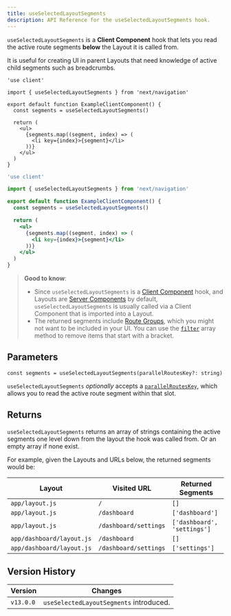 ```yaml
---
title: useSelectedLayoutSegments
description: API Reference for the useSelectedLayoutSegments hook.
---
```


`useSelectedLayoutSegments` is a **Client Component** hook that lets you read the active route segments **below** the Layout it is called from.

It is useful for creating UI in parent Layouts that need knowledge of active child segments such as breadcrumbs.

```tsx filename="app/example-client-component.tsx" switcher
'use client'

import { useSelectedLayoutSegments } from 'next/navigation'

export default function ExampleClientComponent() {
  const segments = useSelectedLayoutSegments()

  return (
    <ul>
      {segments.map((segment, index) => (
        <li key={index}>{segment}</li>
      ))}
    </ul>
  )
}
```

```jsx filename="app/example-client-component.js" switcher
'use client'

import { useSelectedLayoutSegments } from 'next/navigation'

export default function ExampleClientComponent() {
  const segments = useSelectedLayoutSegments()

  return (
    <ul>
      {segments.map((segment, index) => (
        <li key={index}>{segment}</li>
      ))}
    </ul>
  )
}
```

> **Good to know**:
>
> - Since `useSelectedLayoutSegments` is a [Client Component](/docs/app/getting-started/server-and-client-components) hook, and Layouts are [Server Components](/docs/app/getting-started/server-and-client-components) by default, `useSelectedLayoutSegments` is usually called via a Client Component that is imported into a Layout.
> - The returned segments include [Route Groups](/docs/app/api-reference/file-conventions/route-groups), which you might not want to be included in your UI. You can use the [`filter`](https://developer.mozilla.org/en-US/docs/Web/JavaScript/Reference/Global_Objects/Array/filter) array method to remove items that start with a bracket.

## Parameters

```tsx
const segments = useSelectedLayoutSegments(parallelRoutesKey?: string)
```

`useSelectedLayoutSegments` _optionally_ accepts a [`parallelRoutesKey`](/docs/app/api-reference/file-conventions/parallel-routes#with-useselectedlayoutsegments), which allows you to read the active route segment within that slot.

## Returns

`useSelectedLayoutSegments` returns an array of strings containing the active segments one level down from the layout the hook was called from. Or an empty array if none exist.

For example, given the Layouts and URLs below, the returned segments would be:

| Layout                    | Visited URL           | Returned Segments           |
| ------------------------- | --------------------- | --------------------------- |
| `app/layout.js`           | `/`                   | `[]`                        |
| `app/layout.js`           | `/dashboard`          | `['dashboard']`             |
| `app/layout.js`           | `/dashboard/settings` | `['dashboard', 'settings']` |
| `app/dashboard/layout.js` | `/dashboard`          | `[]`                        |
| `app/dashboard/layout.js` | `/dashboard/settings` | `['settings']`              |

## Version History

| Version   | Changes                                 |
| --------- | --------------------------------------- |
| `v13.0.0` | `useSelectedLayoutSegments` introduced. |
